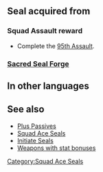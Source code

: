 {{Passive
|name=Squad Ace CQ
|type=S
|exclusive=0
|canUseWeapon={{WeaponList|All}}
|canUseMove={{MoveList|All}}
|1name=Squad Ace CQ 1
|alt1name=Squad Ace BW 1
|1tagid=SID_第95迷宮の覇者1
|1effect=Grants HP+3, Spd/Res+1.
|statModifiers1=3,0,1,0,1
|1cost=120
|1required=-
|1next=-
|2name=Squad Ace CQ 2
|alt2name=Squad Ace BW 2
|2tagid=SID_第95迷宮の覇者2
|2effect=Grants HP+4, Spd/Res+2.
|statModifiers2=4,0,2,0,2
|2cost=180
|2next=-
|3name=Squad Ace CQ 3
|alt3name=Squad Ace BW 3
|3tagid=SID_第95迷宮の覇者3
|3effect=Grants HP+5, Spd/Res+3.
|statModifiers3=5,0,3,0,3
|3cost=240
}}
==Seal acquired from==
===Squad Assault reward===
* Complete the [[95th Assault]].
===[[Sacred Seal Forge]]===
{{SealCosts
|seals=Squad Ace CQ 1;Squad Ace CQ 2;Squad Ace CQ 3
|badgeColor=Transparent
|costs1=-
|costs2=60;200;50
|costs3=400;1000;100
}}
==In other languages==
{{OtherLanguages
|japanese=
|german=
|spanishEU=
|spanishLA=
|french=
|italian=
|chineseTW=
|portuguese=
}}
==See also==
* [[Plus Passives]]
* [[Squad Ace Seals]]
* [[Initiate Seals]]
* [[:Category:Weapons with stat bonuses|Weapons with stat bonuses]]
{{Seals Navbox}}
[[Category:Squad Ace Seals]]